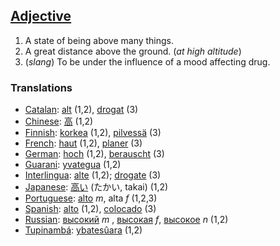 ==[[Adjective]]==

#A state of being above many things.
#A great distance above the ground.  (''at high altitude'')
#(''slang'') To be under the influence of a mood affecting drug.

=== Translations ===
*[[Catalan]]: [[alt]] (1,2), [[drogat]] (3)
*[[Chinese]]: [[高]] (1,2)
*[[Finnish]]: [[korkea]] (1,2), [[pilvessä]] (3)
*[[French]]: [[haut]] (1,2), [[planer]] (3)
*[[German]]: [[hoch]] (1,2), [[berauscht]] (3)
*[[Guarani]]: [[yvategua]] (1,2)
*[[Interlingua]]: [[alte]] (1,2); [[drogate]] (3)
*[[Japanese]]: [[高い]] (たかい, takai) (1,2)
*[[Portuguese]]: [[alto]] ''m'', alta ''f'' (1,2,3)
*[[Spanish]]: [[alto]] (1,2), [[colocado]] (3)
*[[Russian]]: [[высокий]] ''m'' , [[высокая]] ''f'', [[высокое]] ''n'' (1,2)
*[[Tupinambá]]: [[ybatesûara]] (1,2)